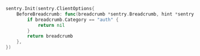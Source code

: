 ```go
sentry.Init(sentry.ClientOptions{
	BeforeBreadcrumb: func(breadcrumb *sentry.Breadcrumb, hint *sentry.BreadcrumbHint) *sentry.Breadcrumb {
		if breadcrumb.Category == "auth" {
			return nil
		}
		return breadcrumb
	},
})
```
